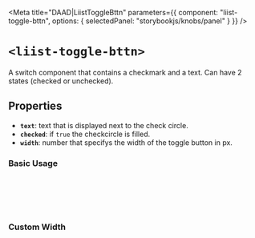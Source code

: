 
<Meta
  title="DAAD|LiistToggleBttn"
  parameters={{
    component: "liist-toggle-bttn",
    options: { selectedPanel: "storybookjs/knobs/panel" }
  }}
/>

# `<liist-toggle-bttn>`

A switch component that contains a checkmark and a text. Can have 2 states (checked or unchecked).

## Properties

- **`text`**: text that is displayed next to the check circle.
- **`checked`**: if `true` the checkcircle is filled.
- **`width`**: number that specifys the width of the toggle button in px.

### Basic Usage
<Preview>
  <div>
    <liist-toggle-bttn
      text="delivery"
      width="400"
      checked
    ></liist-toggle-bttn>
    <br></br>
    <liist-toggle-bttn
      text="take-out / curbsite"
      width="400"
    ></liist-toggle-bttn>
    <br></br>
    <liist-toggle-bttn
      text="giftcard"
      width="400"
    ></liist-toggle-bttn>
  </div>
</Preview>

### Custom Width
<Preview>
  <div>
    <liist-toggle-bttn
      text="delivery"
      width="550"
      checked
    ></liist-toggle-bttn>
    <br></br>
    <liist-toggle-bttn
      text="take-out / curbsite"
      width="450"
    ></liist-toggle-bttn>
    <br></br>
    <liist-toggle-bttn
      text="giftcard"
      width="250"
    ></liist-toggle-bttn>
  </div>
</Preview>
